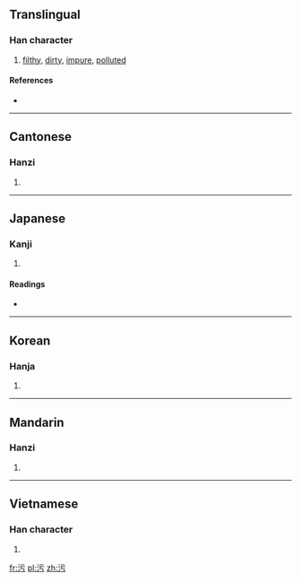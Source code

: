 {{also|汚|汙}}
==Translingual==

===Han character===
{{Han char|rn=85|rad=水|as=03|sn=6|four=3112<sub>7</sub>|canj=水一一尸 (EMMS)}}

# [[filthy]], [[dirty]], [[impure]], [[polluted]]

====References====
* {{Han ref|kx=0607.051|dkj=17134|hdz=31551.010|uh=6C61|ud=27745|bh=A6C3|bd=42691}}

----

==Cantonese==

===Hanzi===
{{yue-hanzi|jyut=|y=wu1}}

# {{defn|Cantonese|sort=水03}}

----

==Japanese==

===Kanji===
{{ja-kanji|grade=|rs=水03}}

# {{defn|Japanese|sort=水03}}

====Readings====
* {{ja-readings|on=[[お]] (o)|kun=[[けがす]] (kegasu), [[けがれる]] (kegareru), [[よごす]] (yogosu), [[きたない]] (kitanai)}}

----

==Korean==

===Hanja===
{{ko-hanja|hangeul=오|eumhun=|rv=o|mr=o|y=o}}

# {{defn|Korean|sort=水03}}

----

==Mandarin==

===Hanzi===
{{cmn-hanzi|pin=[[wā]] ([[wa1]]), [[wū]] ([[wu1]]), [[wù]] ([[wu4]]), [[yū]] ([[yu1]])|wg=wa<sup>1</sup>, wu<sup>1</sup>, wu<sup>4</sup>, yü<sup>1</sup>}}

# {{defn|Mandarin|sort=水03}}

----

==Vietnamese==

===Han character===
{{vi-hantu|[[ô]], [[ố]]|rs=水03}}

# {{defn|Vietnamese|sort=水03}}

[[fr:污]]
[[pl:污]]
[[zh:污]]